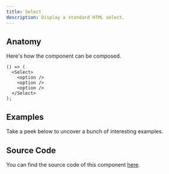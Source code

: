 ```yaml
---
title: Select
description: Display a standard HTML select.
---
```


<Preview example="select-default" />

## Anatomy

Here's how the component can be composed.

```tsx
() => (
  <Select>
    <option />
    <option />
    <option />
  </Select>
);
```

## Examples

Take a peek below to uncover a bunch of interesting examples.

<Preview example="select-label" vn="Label" />

## Source Code

You can find the source code of this component
[here](https://github.com/askides/ui/blob/main/src/_comp/ui/Select.tsx).
